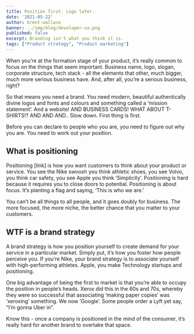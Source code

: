 ```yaml
---
title: Position first. Logo later.
date: '2021-05-22'
author: brent-wallace
banner: ../img/blog/developer-ux.png
published: false
excerpt: Branding isn't what you think it is. 
tags: ["Product strategy", "Product marketing"]
---
```


When you’re at the formation stage of your product, it’s really common to focus on the things that seem important. Business name, logo, slogan, corporate structure, tech stack - all the elements that other, much bigger, much more serious business have. And, after all, you’re a serious business, right?

So that means you need a brand. You need modern, beautiful authentically divine logos and fonts and colours and something called a ‘mission statement’. And a website! AND BUSINESS CARDS! WHAT ABOUT T-SHIRTS!? AND AND AND..
Slow down. First thing is first. 

Before you can declare to people who you are, you need to figure out why you are. You need to work out your position.

## What is positioning
Positioning [link] is how you want customers to think about your product or service.
You see the Nike swoosh you think athletic shoes, you see Volvo, you think car safety, you see Apple you think ‘Simplicity’.
Positioning is hard because it requires you to close doors to potential. Positioning is about focus. It’s planting a flag and saying, ‘This is who we are.’

You can’t be all things to all people, and it goes doubly for business. The more focused, the more niche, the better chance that you matter to your customers.

## WTF is a brand strategy
A brand strategy is how you position yourself to create demand for your service in a particular market. Simply put, it’s how you foster how people perceive you. If you’re Nike, your brand strategy is to associate yourself with high-performing athletes. Apple, you make
Technology startups and positioning.

One big advantage of being the first to market is that you’re able to occupy the position in people’s heads. Xerox did this in the 60s and 70s, whereby they were so successful that associating ‘making paper copies’ was ‘xeroxing’ something. We now ‘Google’. Some people order a Lyft yet say, “I’m gonna Uber in”.

Know this - once a company is positioned in the mind of the consumer, it’s really hard for another brand to overtake that space. 

